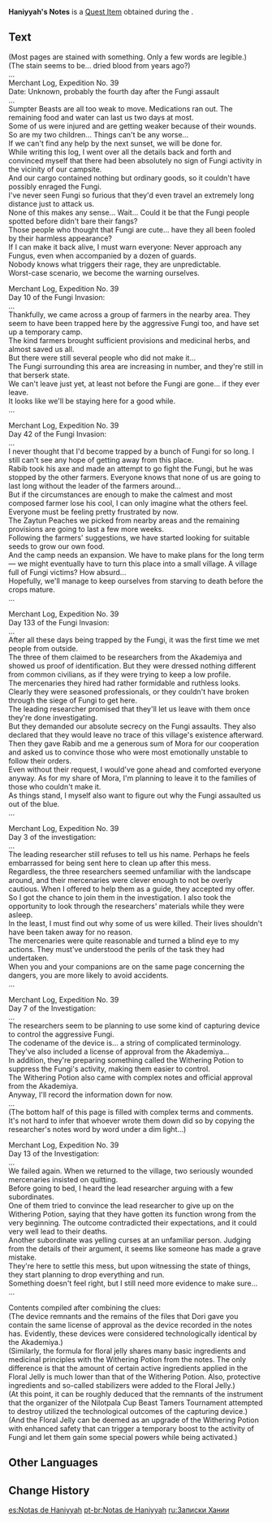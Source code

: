 {{Item Infobox
|id           = 120159
|image        = Item Haniyyah's Notes.png
|type         = Quest Items
|group        = Event Items
|description  = Old notes left by [[Haniyyah]] that seem to be about her family.
|source1      = ''[[Unfathomable Defenses]]''
|event        = Fabulous Fungus Frenzy
}}
'''Haniyyah's Notes''' is a [[Quest Item]] obtained during the {{Quest|Unfathomable Defenses}}.

==Text==
(Most pages are stained with something. Only a few words are legible.)<br>
(The stain seems to be... dried blood from years ago?)<br>
...<br>
Merchant Log, Expedition No. 39<br>
Date: Unknown, probably the fourth day after the Fungi assault<br>
...<br>
Sumpter Beasts are all too weak to move. Medications ran out. The remaining food and water can last us two days at most.<br>
Some of us were injured and are getting weaker because of their wounds. So are my two children... Things can't be any worse...<br>
If we can't find any help by the next sunset, we will be done for.<br>
While writing this log, I went over all the details back and forth and convinced myself that there had been absolutely no sign of Fungi activity in the vicinity of our campsite.<br>
And our cargo contained nothing but ordinary goods, so it couldn't have possibly enraged the Fungi.<br>
I've never seen Fungi so furious that they'd even travel an extremely long distance just to attack us.<br>
None of this makes any sense... Wait... Could it be that the Fungi people spotted before didn't bare their fangs?<br>
Those people who thought that Fungi are cute... have they all been fooled by their harmless appearance?<br>
If I can make it back alive, I must warn everyone: Never approach any Fungus, even when accompanied by a dozen of guards.<br>
Nobody knows what triggers their rage, they are unpredictable.<br>
Worst-case scenario, we become the warning ourselves.


Merchant Log, Expedition No. 39<br>
Day 10 of the Fungi Invasion:<br>
...<br>
Thankfully, we came across a group of farmers in the nearby area. They seem to have been trapped here by the aggressive Fungi too, and have set up a temporary camp.<br>
The kind farmers brought sufficient provisions and medicinal herbs, and almost saved us all.<br>
But there were still several people who did not make it...<br>
The Fungi surrounding this area are increasing in number, and they're still in that berserk state.<br>
We can't leave just yet, at least not before the Fungi are gone... if they ever leave.<br>
It looks like we'll be staying here for a good while.<br>
...

Merchant Log, Expedition No. 39<br>
Day 42 of the Fungi Invasion:<br>
...<br>
I never thought that I'd become trapped by a bunch of Fungi for so long. I still can't see any hope of getting away from this place.<br>
Rabib took his axe and made an attempt to go fight the Fungi, but he was stopped by the other farmers. Everyone knows that none of us are going to last long without the leader of the farmers around...<br>
But if the circumstances are enough to make the calmest and most composed farmer lose his cool, I can only imagine what the others feel. Everyone must be feeling pretty frustrated by now.<br>
The Zaytun Peaches we picked from nearby areas and the remaining provisions are going to last a few more weeks.<br>
Following the farmers' suggestions, we have started looking for suitable seeds to grow our own food.<br>
And the camp needs an expansion. We have to make plans for the long term &mdash; we might eventually have to turn this place into a small village.
A village full of Fungi victims? How absurd...<br>
Hopefully, we'll manage to keep ourselves from starving to death before the crops mature.<br>
...


Merchant Log, Expedition No. 39<br>
Day 133 of the Fungi Invasion:<br>
...<br>
After all these days being trapped by the Fungi, it was the first time we met people from outside.<br>
The three of them claimed to be researchers from the Akademiya and showed us proof of identification. But they were dressed nothing different from common civilians, as if they were trying to keep a low profile.<br>
The mercenaries they hired had rather formidable and ruthless looks. Clearly they were seasoned professionals, or they couldn't have broken through the siege of Fungi to get here.<br>
The leading researcher promised that they'll let us leave with them once they're done investigating.<br>
But they demanded our absolute secrecy on the Fungi assaults. They also declared that they would leave no trace of this village's existence afterward.<br>
Then they gave Rabib and me a generous sum of Mora for our cooperation and asked us to convince those who were most emotionally unstable to follow their orders.<br>
Even without their request, I would've gone ahead and comforted everyone anyway. As for my share of Mora, I'm planning to leave it to the families of those who couldn't make it.<br>
As things stand, I myself also want to figure out why the Fungi assaulted us out of the blue.<br>
...


Merchant Log, Expedition No. 39<br>
Day 3 of the investigation:<br>
...<br>
The leading researcher still refuses to tell us his name. Perhaps he feels embarrassed for being sent here to clean up after this mess.<br>
Regardless, the three researchers seemed unfamiliar with the landscape around, and their mercenaries were clever enough to not be overly cautious. When I offered to help them as a guide, they accepted my offer.<br>
So I got the chance to join them in the investigation. I also took the opportunity to look through the researchers' materials while they were asleep.<br>
In the least, I must find out why some of us were killed. Their lives shouldn't have been taken away for no reason.<br>
The mercenaries were quite reasonable and turned a blind eye to my actions. They must've understood the perils of the task they had undertaken.<br>
When you and your companions are on the same page concerning the dangers, you are more likely to avoid accidents.<br>
...


Merchant Log, Expedition No. 39<br>
Day 7 of the Investigation:<br>
...<br>
The researchers seem to be planning to use some kind of capturing device to control the aggressive Fungi.<br>
The codename of the device is... a string of complicated terminology. They've also included a license of approval from the Akademiya...<br>
In addition, they're preparing something called the Withering Potion to suppress the Fungi's activity, making them easier to control.<br>
The Withering Potion also came with complex notes and official approval from the Akademiya.<br>
Anyway, I'll record the information down for now.<br>
...<br>
(The bottom half of this page is filled with complex terms and comments. It's not hard to infer that whoever wrote them down did so by copying the researcher's notes word by word under a dim light...)


Merchant Log, Expedition No. 39<br>
Day 13 of the Investigation:<br>
...<br>
We failed again. When we returned to the village, two seriously wounded mercenaries insisted on quitting.<br>
Before going to bed, I heard the lead researcher arguing with a few subordinates.<br>
One of them tried to convince the lead researcher to give up on the Withering Potion, saying that they have gotten its function wrong from the very beginning. The outcome contradicted their expectations, and it could very well lead to their deaths.<br>
Another subordinate was yelling curses at an unfamiliar person. Judging from the details of their argument, it seems like someone has made a grave mistake.<br>
They're here to settle this mess, but upon witnessing the state of things, they start planning to drop everything and run.<br>
Something doesn't feel right, but I still need more evidence to make sure...<br>
...


Contents compiled after combining the clues:<br>
(The device remnants and the remains of the files that Dori gave you contain the same license of approval as the device recorded in the notes has. Evidently, these devices were considered technologically identical by the Akademiya.)<br>
(Similarly, the formula for floral jelly shares many basic ingredients and medicinal principles with the Withering Potion from the notes. The only difference is that the amount of certain active ingredients applied in the Floral Jelly is much lower than that of the Withering Potion. Also, protective ingredients and so-called stabilizers were added to the Floral Jelly.)<br>
(At this point, it can be roughly deduced that the remnants of the instrument that the organizer of the Nilotpala Cup Beast Tamers Tournament attempted to destroy utilized the technological outcomes of the capturing device.)<br>
(And the Floral Jelly can be deemed as an upgrade of the Withering Potion with enhanced safety that can trigger a temporary boost to the activity of Fungi and let them gain some special powers while being activated.)

==Other Languages==
{{Other Languages
|default_hidden = 1
|en      = Haniyyah's Notes
|zhs     = 海妮耶的笔记
|zhs_rm  = Hǎinīyē de Bǐjì
|zht     = 海妮耶的筆記
|zht_rm  = Hǎiníyé de Bǐjì
|ja      = ハニヤーのノート
|ja_rm   = Haniyaa no Nooto
|ko      = 하니야의 노트
|ko_rm   = Haniya-ui Noteu
|es      = Notas de Haniyyah
|fr      = Notes d'Haniyyah
|ru      = Записки Хании
|th      = บันทึกของ Haniyyah
|th_rm   = Ban-thuek khong Haniyyah
|vi      = Sổ Tay Của Haniyyah
|de      = Haniyyahs Notizen
|id      = Catatan Haniyyah
|pt      = Notas de Haniyyah
}}

==Change History==
{{Change History|3.2}}

[[es:Notas de Haniyyah]]
[[pt-br:Notas de Haniyyah]]
[[ru:Записки Хании]]